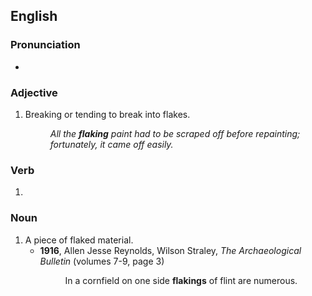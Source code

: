 ==English==

===Pronunciation===
* {{IPA|en|/ˈfleɪkɪŋ/}}

===Adjective===
{{en-adj|-}}

# Breaking or tending to break into flakes.
#: ''All the '''flaking''' paint had to be scraped off before repainting; fortunately, it came off easily.''

===Verb===
{{head|en|verb form}}

# {{present participle of|en|flake|nocat=1}}

===Noun===
{{en-noun}}

# A piece of flaked material.
#* '''1916''', Allen Jesse Reynolds, Wilson Straley, ''The Archaeological Bulletin'' (volumes 7-9, page 3)
#*: In a cornfield on one side '''flakings''' of flint are numerous.